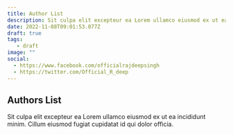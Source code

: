 ```yaml
---
title: Author List
description: Sit culpa elit excepteur ea Lorem ullamco eiusmod ex ut ea incididunt minim. Cillum eiusmod fugiat cupidatat.
date: 2022-11-08T09:01:53.077Z
draft: true
tags: 
   - draft
image: ""
social: 
  - https://www.facebook.com/officialrajdeepsingh
  - https://twitter.com/Official_R_deep
---
```

## Authors List
Sit culpa elit excepteur ea Lorem ullamco eiusmod ex ut ea incididunt minim. Cillum eiusmod fugiat cupidatat id qui dolor officia.
